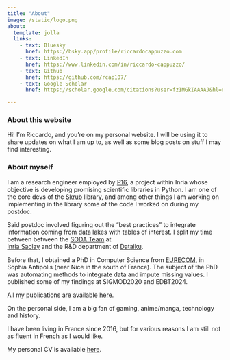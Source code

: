 ```yaml
---
title: "About"
image: /static/logo.png
about:
  template: jolla
  links:
    - text: Bluesky
      href: https://bsky.app/profile/riccardocappuzzo.com
    - text: LinkedIn
      href: https://www.linkedin.com/in/riccardo-cappuzzo/
    - text: Github
      href: https://github.com/rcap107/
    - text: Google Scholar
      href: https://scholar.google.com/citations?user=fzIMGkIAAAAJ&hl=en&oi=ao

---
```


### About this website
Hi! I'm Riccardo, and you're on my personal website. I will be using it to share 
updates on what I am up to, as well as some blog posts on stuff I may find interesting. 

### About myself
I am a research engineer employed by [P16](https://p16.inria.fr), a project 
within Inria whose objective is developing promising scientific libraries in Python. 
I am one of the core devs of the [Skrub](https://skrub-data.org/stable/) library, 
and among other things I am working on implementing in the library some of the 
code I worked on during my postdoc. 

Said postdoc involved figuring out the "best practices" to integrate information 
coming from data lakes with tables of interest. I split my time between  between 
the [SODA Team](https://team.inria.fr/soda/) at  
[Inria Saclay](https://www.inria.fr/fr/centre-inria-de-saclay) and the R&D department 
of [Dataiku](https://www.dataiku.com).

Before that, I obtained a PhD in Computer Science from [EURECOM](https://www.eurecom.fr), 
in Sophia Antipolis (near Nice in the south of France).
The subject of the PhD was automating methods to integrate data and impute missing values.
I published some of my findings at SIGMOD2020 and EDBT2024. 

All my publications are available [here](/publications).

On the personal side, I am a big fan of gaming, anime/manga, technology and history.

I have been living in France since 2016, but for various reasons I am still not as 
fluent in French as I would like.  

My personal CV is available [here](/pubs/CV_cappuzzo.pdf).